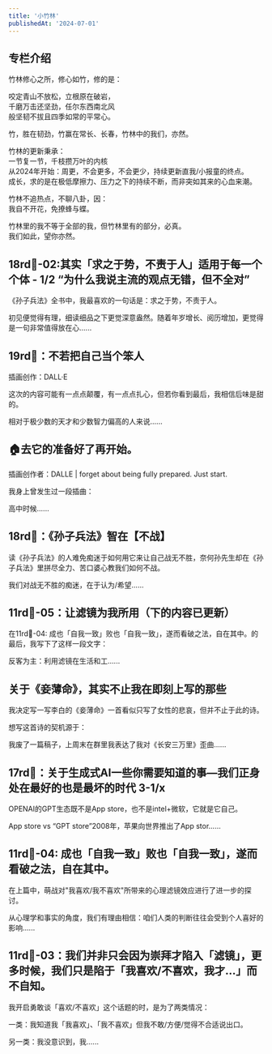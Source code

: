 ```yaml
---
title: '小竹林'
publishedAt: '2024-07-01'
---
```


## 专栏介绍

竹林修心之所，修心如竹，修的是：  
  
咬定青山不放松，立根原在破岩，  
千磨万击还坚劲，任尔东西南北风  
般坚韧不拔且四季如常的平常心。  
  
竹，胜在韧劲，竹赢在常长、长春，竹林中的我们，亦然。  
  
竹林的更新秉承：  
一节复一节，千枝攒万叶的内核  
从2024年开始：周更，不会更多，不会更少，持续更新直我/小报童的终点。  
成长，求的是在极低摩擦力、压力之下的持续不断，而非突如其来的心血来潮。  
  
竹林不追热点，不聊八卦，因：  
我自不开花，免撩蜂与蝶。  
  
竹林里的我不等于全部的我，但竹林里有的部分，必真。  
我们如此，望你亦然。

## 18rd🎋-02:其实「求之于势，不责于人」适用于每一个个体 - 1/2 “为什么我说主流的观点无错，但不全对”
《孙子兵法》全书中，我最喜欢的一句话是：求之于势，不责于人。

初见便觉得有理，细读细品之下更觉深意盎然。随着年岁增长、阅历增加，更觉得是一句非常值得放在心......

## 19rd🎋：不若把自己当个笨人
插画创作：DALL·E

这次的内容可能有一点点颠覆，有一点点扎心，但若你看到最后，我相信后味是甜的。

相对于极少数的天才和少数智力偏高的人来说......

## 🏠去它的准备好了再开始。
插画创作者：DALLE | forget about being fully prepared. Just start.

我身上曾发生过一段插曲：

高中时候......

## 18rd🎋：《孙子兵法》智在【不战】
读《孙子兵法》的人难免痴迷于如何用它来让自己战无不胜，奈何孙先生却在《孙子兵法》里拼尽全力、苦口婆心教我们如何不战。

我们对战无不胜的痴迷，在于认为/希望......

## 11rd🎋-05：让滤镜为我所用（下的内容已更新）
在11rd🎋-04: 成也「自我一致」败也「自我一致」，遂而看破之法，自在其中。的最后，我写下了这样一段文字：

反客为主：利用滤镜在生活和工......

## 关于《妾薄命》，其实不止我在即刻上写的那些
我决定写一写李白的《妾薄命》一首看似只写了女性的悲哀，但并不止于此的诗。

想写这首诗的契机源于：

我废了一篇稿子，上周末在群里我表达了我对《长安三万里》歪曲......

## 17rd🎋：关于生成式AI一些你需要知道的事—我们正身处在最好的也是最坏的时代 3-1/x
OPENAI的GPT生态既不是App store，也不是intel+微软，它就是它自己。

App store vs “GPT store”2008年，苹果向世界推出了App stor......

## 11rd🎋-04: 成也「自我一致」败也「自我一致」，遂而看破之法，自在其中。
在上篇中，萌战对"我喜欢/我不喜欢"所带来的心理滤镜效应进行了进一步的探讨。

从心理学和事实的角度，我们有理由相信：咱们人类的判断往往会受到个人喜好的影响......

## 11rd🎋-03：我们并非只会因为崇拜才陷入「滤镜」，更多时候，我们只是陷于「我喜欢/不喜欢，我才...」而不自知。
我开启勇敢谈「喜欢/不喜欢」这个话题的时，是为了两类情况：

一类：我知道我「我喜欢」、「我不喜欢」但我不敢/方便/觉得不合适说出口。

另一类：我没意识到，我......

